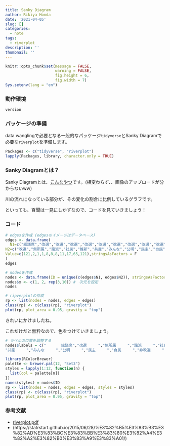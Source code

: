 ```yaml
---
title: Sanky Diagram
author: Rikiya Honda
date: '2021-04-05'
slug: []
categories:
  - note
tags:
  - riverplot
description: ''
thumbnail: ''
---
```



```r
knitr::opts_chunk$set(message = FALSE,
                      warning = FALSE,
                      fig.height = 6,
                      fig.width = 7)
Sys.setenv(lang = "en")
```

### 動作環境
```r
version
```

### パッケージの準備

data wanglingで必要となる一般的なパッケージ`tidyverse`とSanky Diagramで必要な`riverplot`を準備します。

```r
Packages <- c("tidyverse", "riverplot")
lapply(Packages, library, character.only = TRUE)
```


### Sanky Diagramとは？

Sanky Diagramとは、[こんなやつ](https://en.wikipedia.org/wiki/Sankey_diagram)です。(相変わらず、、画像のアップロードが分からないww)

川の流れになっている部分が、その変化の割合に比例しているグラフです。

といっても、百聞は一見にしかずなので、コードを見ていきましょう！

### コード
```r
# edgesを作成 (edgesのイメージはデータベース)
edges <- data.frame(
  N1=c("総議席","改選","改選","改選","改選","改選","改選","改選","改選","改選","総議席"),
N2=c("改選","無所属","諸派","社民","維新","共産","みんな","公明","民主","自民","非改選"),
Value=c(121,2,1,1,8,8,8,11,17,65,121),stringsAsFactors = F
)
edges

# nodesを作成
nodes <- data.frame(ID = unique(c(edges$N1, edges$N2)), stringsAsFactors = FALSE)
nodes$x <- c(1, 2, rep(3,10)) #　次元を設定
nodes

# ripverplotの作成
rp <- list(nodes = nodes, edges = edges)
class(rp) <- c(class(rp), "riverplot")
plot(rp, plot_area = 0.95, gravity = "top")
```


きれいにかけましたね。

これだけだと無粋なので、色をつけていきましょう。

```r
# ラベルの位置を調整する
nodes$labels = c("　　　　総議席","改選　　　","無所属　　　","諸派　　　","社民　　　","維新　　　",
"共産　　　","みんな　　　","公明　　　","民主　　　","自民　　　","非改選　　　")

library(RColorBrewer)
palette <- brewer.pal(12, "Set3")
styles = lapply(1:12, function(n) {
  list(col = palette[n])
})
names(styles) = nodes$ID
rp <- list(nodes = nodes, edges = edges, styles = styles)
class(rp) <- c(class(rp), "riverplot")
plot(rp, plot_area = 0.95, gravity = "top")
```

### 参考文献
* [riverplot.pdf](https://cran.r-project.org/web/packages/riverplot/riverplot.pdf)
* (https://statrstart.github.io/2015/06/28/%E3%82%B5%E3%83%B3%E3%82%AD%E3%83%BC%E3%83%BB%E3%83%80%E3%82%A4%E3%82%A2%E3%82%B0%E3%83%A9%E3%83%A01/)

